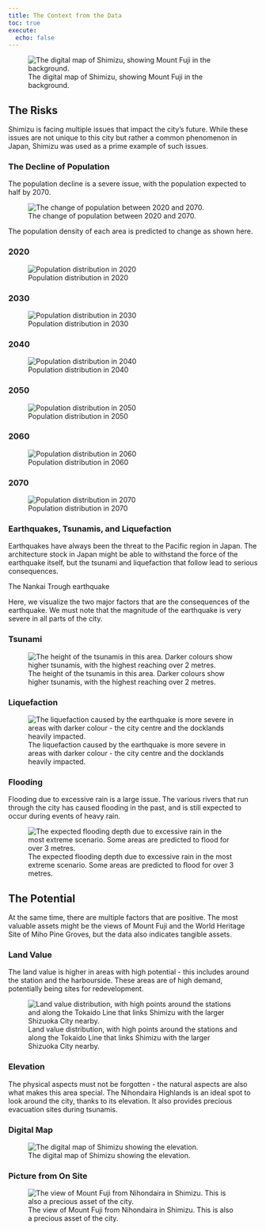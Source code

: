 ```yaml
---
title: The Context from the Data
toc: true
execute:
  echo: false
---
```


![The digital map of Shimizu, showing Mount Fuji in the background.](img/map_merged.png)

## The Risks

Shimizu is facing multiple issues that impact the city's future. While these issues are not unique to this city but rather a common phenomenon in Japan, Shimizu was used as a prime example of such issues.

### The Decline of Population

The population decline is a severe issue, with the population expected to half by 2070.

![The change of population between 2020 and 2070.](img/pop_graph.png)

The population density of each area is predicted to change as shown here.

::: {.panel-tabset}

### 2020
![Population distribution in 2020](img/shimizu_pop_2020.png)

### 2030
![Population distribution in 2030](img/shimizu_pop_2030.png)

### 2040
![Population distribution in 2040](img/shimizu_pop_2040.png)

### 2050
![Population distribution in 2050](img/shimizu_pop_2050.png)

### 2060
![Population distribution in 2060](img/shimizu_pop_2060.png)

### 2070
![Population distribution in 2070](img/shimizu_pop_2070.png)

:::

### Earthquakes, Tsunamis, and Liquefaction

Earthquakes have always been the threat to the Pacific region in Japan. The architecture stock in Japan might be able to withstand the force of the earthquake itself, but the tsunami and liquefaction that follow lead to serious consequences.

The Nankai Trough earthquake

Here, we visualize the two major factors that are the consequences of the earthquake. We must note that the magnitude of the earthquake is very severe in all parts of the city.

::: {.panel-tabset}

### Tsunami

![The height of the tsunamis in this area. Darker colours show higher tsunamis, with the highest reaching over 2 metres.](img/map_overall_tsunami.png)

### Liquefaction

![The liquefaction caused by the earthquake is more severe in areas with darker colour - the city centre and the docklands heavily impacted.](img/map_overall_liquefaction.png)

:::

### Flooding

Flooding due to excessive rain is a large issue. The various rivers that run through the city has caused flooding in the past, and is still expected to occur during events of heavy rain.

![The expected flooding depth due to excessive rain in the most extreme scenario. Some areas are predicted to flood for over 3 metres.](img/map_overall_flooding.png)

## The Potential

At the same time, there are multiple factors that are positive. The most valuable assets might be the views of Mount Fuji and the World Heritage Site of Miho Pine Groves, but the data also indicates tangible assets.

### Land Value

The land value is higher in areas with high potential - this includes around the station and the harbourside. These areas are of high demand, potentially being sites for redevelopment.

![Land value distribution, with high points around the stations and along the Tokaido Line that links Shimizu with the larger Shizuoka City nearby.](img/map_overall_land_value.png)

### Elevation

The physical aspects must not be forgotten - the natural aspects are also what makes this area special. The Nihondaira Highlands is an ideal spot to look around the city, thanks to its elevation. It also provides precious evacuation sites during tsunamis.

::: {.panel-tabset}

### Digital Map

![The digital map of Shimizu showing the elevation.](img/map_merged.png)

### Picture from On Site

![The view of Mount Fuji from Nihondaira in Shimizu. This is also a precious asset of the city.](img/nihondaira.jpg)

:::